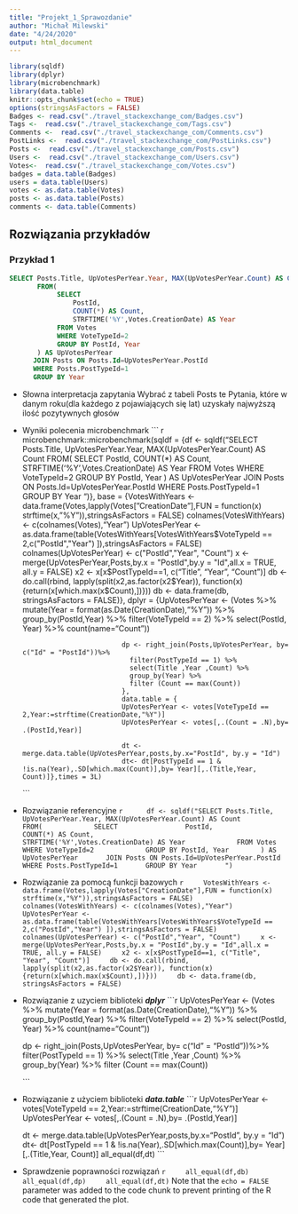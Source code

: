 ```yaml
---
title: "Projekt_1_Sprawozdanie"
author: "Michał Milewski"
date: "4/24/2020"
output: html_document
---
```


```r
library(sqldf)
library(dplyr)
library(microbenchmark)
library(data.table)
knitr::opts_chunk$set(echo = TRUE)
options(stringsAsFactors = FALSE)
Badges <- read.csv("./travel_stackexchange_com/Badges.csv")
Tags <-  read.csv("./travel_stackexchange_com/Tags.csv")
Comments <-  read.csv("./travel_stackexchange_com/Comments.csv")
PostLinks <-  read.csv("./travel_stackexchange_com/PostLinks.csv")
Posts <-  read.csv("./travel_stackexchange_com/Posts.csv")
Users <-  read.csv("./travel_stackexchange_com/Users.csv")
Votes<-  read.csv("./travel_stackexchange_com/Votes.csv")
badges = data.table(Badges)
users = data.table(Users)
votes <- as.data.table(Votes)
posts <- as.data.table(Posts)
comments <- data.table(Comments)
```

## Rozwiązania przykładów
### Przykład 1
```sql
SELECT Posts.Title, UpVotesPerYear.Year, MAX(UpVotesPerYear.Count) AS Count 
       FROM(
            SELECT
                PostId,
                COUNT(*) AS Count,
                STRFTIME('%Y',Votes.CreationDate) AS Year
            FROM Votes
            WHERE VoteTypeId=2
            GROUP BY PostId, Year
       ) AS UpVotesPerYear
      JOIN Posts ON Posts.Id=UpVotesPerYear.PostId
      WHERE Posts.PostTypeId=1
      GROUP BY Year
```
+ Słowna interpretacja zapytania
    Wybrać z tabeli Posts te Pytania, które w danym roku(dla każdego z pojawiających się lat) uzyskały najwyższą ilość pozytywnych głosów 
+ Wyniki polecenia microbenchmark
    ``` r
    microbenchmark::microbenchmark(sqldf = {df <- sqldf("SELECT Posts.Title, UpVotesPerYear.Year, MAX(UpVotesPerYear.Count) AS Count 
       FROM(
            SELECT
                PostId,
                COUNT(*) AS Count,
                STRFTIME('%Y',Votes.CreationDate) AS Year
            FROM Votes
            WHERE VoteTypeId=2
            GROUP BY PostId, Year
       ) AS UpVotesPerYear
      JOIN Posts ON Posts.Id=UpVotesPerYear.PostId
      WHERE Posts.PostTypeId=1
      GROUP BY Year
      ")},
                               base = {VotesWithYears <- data.frame(Votes,lapply(Votes["CreationDate"],FUN = function(x) strftime(x,"%Y")),stringsAsFactors = FALSE)
                               colnames(VotesWithYears) <- c(colnames(Votes),"Year")
                               UpVotesPerYear <- as.data.frame(table(VotesWithYears[VotesWithYears$VoteTypeId == 2,c("PostId","Year") ]),stringsAsFactors = FALSE)
                               colnames(UpVotesPerYear) <- c("PostId","Year", "Count")
                               x <- merge(UpVotesPerYear,Posts,by.x = "PostId",by.y = "Id",all.x = TRUE, all.y = FALSE)
                               x2 <- x[x$PostTypeId==1, c("Title", "Year", "Count")]
                               db <- do.call(rbind, lapply(split(x2,as.factor(x2$Year)), function(x) {return(x[which.max(x$Count),])}))
                               db <- data.frame(db, stringsAsFactors = FALSE)},
                               dplyr = {UpVotesPerYear <- (Votes %>%
                                                             mutate(Year = format(as.Date(CreationDate),"%Y")) %>%
                                                             group_by(PostId,Year) %>%
                                                             filter(VoteTypeId == 2) %>%
                                                             select(PostId, Year) %>%
                                                             count(name="Count"))
                               
                               dp <- right_join(Posts,UpVotesPerYear, by= c("Id" = "PostId"))%>%
                                 filter(PostTypeId == 1) %>%
                                 select(Title ,Year ,Count) %>%
                                 group_by(Year) %>%
                                 filter (Count == max(Count))
                               },
                               data.table = {
                               UpVotesPerYear <- votes[VoteTypeId == 2,Year:=strftime(CreationDate,"%Y")]
                               UpVotesPerYear <- votes[,.(Count = .N),by= .(PostId,Year)]
                               
                               dt <- merge.data.table(UpVotesPerYear,posts,by.x="PostId", by.y = "Id")
                               dt<- dt[PostTypeId == 1 & !is.na(Year),.SD[which.max(Count)],by= Year][,.(Title,Year, Count)]},times = 3L)
    ```
 + Rozwiązanie referencyjne
    ```r
     df <- sqldf("SELECT Posts.Title, UpVotesPerYear.Year, MAX(UpVotesPerYear.Count) AS Count 
       FROM(
            SELECT
                PostId,
                COUNT(*) AS Count,
                STRFTIME('%Y',Votes.CreationDate) AS Year
            FROM Votes
            WHERE VoteTypeId=2
            GROUP BY PostId, Year
       ) AS UpVotesPerYear
      JOIN Posts ON Posts.Id=UpVotesPerYear.PostId
      WHERE Posts.PostTypeId=1
      GROUP BY Year
      ")
    ```
 + Rozwiązanie za pomocą funkcji bazowych 
    ```r
    VotesWithYears <- data.frame(Votes,lapply(Votes["CreationDate"],FUN = function(x) strftime(x,"%Y")),stringsAsFactors = FALSE)
    colnames(VotesWithYears) <- c(colnames(Votes),"Year")
    UpVotesPerYear <- as.data.frame(table(VotesWithYears[VotesWithYears$VoteTypeId == 2,c("PostId","Year") ]),stringsAsFactors = FALSE)
    colnames(UpVotesPerYear) <- c("PostId","Year", "Count")
    x <- merge(UpVotesPerYear,Posts,by.x = "PostId",by.y = "Id",all.x = TRUE, all.y = FALSE)
    x2 <- x[x$PostTypeId==1, c("Title", "Year", "Count")]
    db <- do.call(rbind, lapply(split(x2,as.factor(x2$Year)), function(x) {return(x[which.max(x$Count),])}))
    db <- data.frame(db, stringsAsFactors = FALSE)
    ```
 + Rozwiązanie z uzyciem biblioteki ***dplyr***
    ```r
    UpVotesPerYear <- (Votes %>%
      mutate(Year = format(as.Date(CreationDate),"%Y")) %>%
      group_by(PostId,Year) %>%
      filter(VoteTypeId == 2) %>%
      select(PostId, Year) %>%
      count(name="Count"))
      
    dp <- right_join(Posts,UpVotesPerYear, by= c("Id" = "PostId"))%>%
      filter(PostTypeId == 1) %>%
      select(Title ,Year ,Count) %>%
      group_by(Year) %>%
      filter (Count == max(Count))
    
    ```
 + Rozwiązanie z użyciem biblioteki ***data.table***
    ```r
    UpVotesPerYear <- votes[VoteTypeId == 2,Year:=strftime(CreationDate,"%Y")]
    UpVotesPerYear <- votes[,.(Count = .N),by= .(PostId,Year)]
    
    dt <- merge.data.table(UpVotesPerYear,posts,by.x="PostId", by.y = "Id")
    dt<- dt[PostTypeId == 1 & !is.na(Year),.SD[which.max(Count)],by= Year][,.(Title,Year, Count)]
    all_equal(df,dt)
    ```
  + Sprawdzenie poprawności rozwiązań
    ```r
    all_equal(df,db)
    all_equal(df,dp)
    all_equal(df,dt)
    ```
Note that the `echo = FALSE` parameter was added to the code chunk to prevent printing of the R code that generated the plot.
